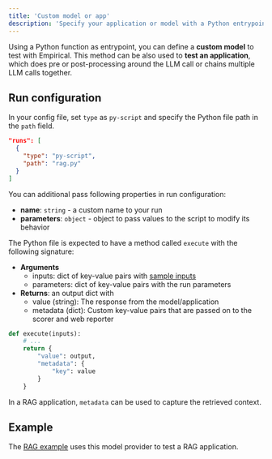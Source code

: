 ```yaml
---
title: 'Custom model or app'
description: 'Specify your application or model with a Python entrypoint'
---
```


Using a Python function as entrypoint, you can define a **custom model** to test
with Empirical. This method can be also used to **test an application**, which 
does pre or post-processing around the LLM call or chains multiple LLM calls together.

## Run configuration

In your config file, set `type` as `py-script` and specify the Python file
path in the `path` field.

```json
"runs": [
  {
    "type": "py-script",
    "path": "rag.py"
  }
]
```
You can additional pass following properties in run configuration:
- **name**: `string` - a custom name to your run
- **parameters**: `object` - object to pass values to the script to modify its behavior

The Python file is expected to have a method called `execute` with the following
signature:

- **Arguments**
  - inputs: dict of key-value pairs with [sample inputs](../dataset/basics)
  - parameters: dict of key-value pairs with the run parameters
- **Returns**: an output dict with
  - value (string): The response from the model/application
  - metadata (dict): Custom key-value pairs that are passed on to the scorer and
    web reporter


```python rag.py
def execute(inputs):
    # ...
    return {
        "value": output,
        "metadata": {
            "key": value
        }
    }
```

In a RAG application, `metadata` can be used to capture the retrieved context.

## Example

The [RAG example](https://github.com/empirical-run/empirical/tree/main/examples/rag)
uses this model provider to test a RAG application.
